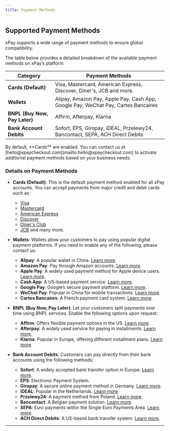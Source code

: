 ```yaml
---
title: Payment Methods
---
```


## Supported Payment Methods

xPay supports a wide range of payment methods to ensure global compatibility.

The table below provides a detailed breakdown of the available payment methods on xPay’s platform.

| **Category**                  | **Payment Methods**                                                               |
| ----------------------------- | --------------------------------------------------------------------------------- |
| **Cards (Default)**           | Visa, Mastercard, American Express, Discover, Diner's, JCB and more.              |
| **Wallets**                   | Alipay, Amazon Pay, Apple Pay, Cash App, Google Pay, WeChat Pay, Cartes Bancaires |
| **BNPL (Buy Now, Pay Later)** | Affirm, Afterpay, Klarna                                                          |
| **Bank Account Debits**       | Sofort, EPS, Giropay, iDEAL, Przelewy24, Bancontact, SEPA, ACH Direct Debits      |

<Note>
  By default, **Cards** are enabled. You can contact us at [hello@xpaycheckout.com](mailto:hello@xpaycheckout.com) to activate additional payment methods
  based on your business needs.
</Note>

### **Details on Payment Methods**

- **Cards (Default)**: This is the default payment method enabled for all xPay accounts. You can accept payments from major credit and debit cards such as:
  - [Visa](https://www.visa.com)
  - [Mastercard](https://www.mastercard.com)
  - [American Express](https://www.americanexpress.com)
  - [Discover](https://www.discover.com)
  - [Diner's Club](https://www.dinersclub.com)
  - [JCB](https://www.global.jcb/en)
    and many more.

- **Wallets**: Wallets allow your customers to pay using popular digital payment platforms. If you need to enable any of the following, please contact us:
  - **Alipay**: A popular wallet in China. [Learn more](https://intl.alipay.com).
  - **Amazon Pay**: Pay through Amazon accounts. [Learn more](https://pay.amazon.com).
  - **Apple Pay**: A widely used payment method for Apple device users. [Learn more](https://www.apple.com/apple-pay/).
  - **Cash App**: A US-based payment service. [Learn more](https://cash.app).
  - **Google Pay**: Google’s secure payment platform. [Learn more](https://pay.google.com).
  - **WeChat Pay**: Popular in China for mobile transactions. [Learn more](https://pay.weixin.qq.com).
  - **Cartes Bancaires**: A French payment card system. [Learn more](https://www.cartes-bancaires.com).

- **BNPL (Buy Now, Pay Later)**: Let your customers split payments over time using BNPL services. Enable the following options upon request:
  - **Affirm**: Offers flexible payment options in the US. [Learn more](https://www.affirm.com).
  - **Afterpay**: A widely used service for paying in installments. [Learn more](https://www.afterpay.com).
  - **Klarna**: Popular in Europe, offering different installment plans. [Learn more](https://www.klarna.com).

- **Bank Account Debits**: Customers can pay directly from their bank accounts using the following methods:
  - **Sofort**: A widely accepted bank transfer option in Europe. [Learn more](https://www.sofort.com).
  - **EPS**: Electronic Payment System.
  - **Giropay**: A secure online payment method in Germany. [Learn more](https://www.giropay.de).
  - **iDEAL**: Popular in the Netherlands. [Learn more](https://www.ideal.nl).
  - **Przelewy24**: A payment method from Poland. [Learn more](https://www.przelewy24.pl).
  - **Bancontact**: A Belgian payment solution. [Learn more](https://www.bancontact.com).
  - **SEPA**: Euro payments within the Single Euro Payments Area. [Learn more](https://www.europeanpaymentscouncil.eu).
  - **ACH Direct Debits**: A US-based bank transfer system. [Learn more](https://www.nacha.org/ach-network).

---

